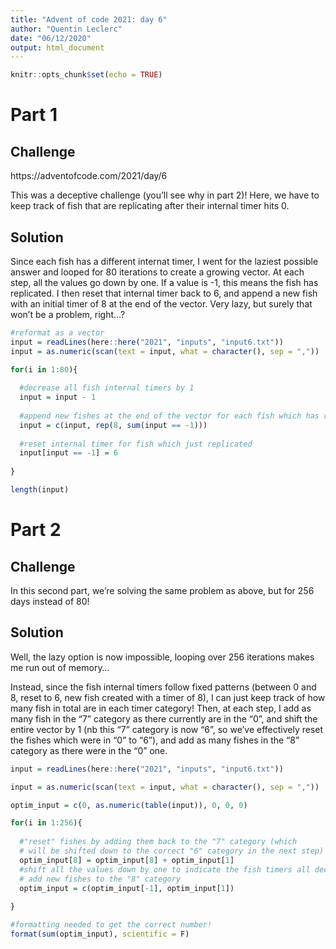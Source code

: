 ```yaml
---
title: "Advent of code 2021: day 6"
author: "Quentin Leclerc"
date: "06/12/2020"
output: html_document
---
```


```r
knitr::opts_chunk$set(echo = TRUE)
```

# Part 1

## Challenge

https://adventofcode.com/2021/day/6

This was a deceptive challenge (you'll see why in part 2)! Here, we have to keep track of fish that are replicating after their internal timer hits 0.

## Solution

Since each fish has a different internat timer, I went for the laziest possible answer and looped for 80 iterations to create a growing vector. At each step, all the values go down by one. If a value is -1, this means the fish has replicated. I then reset that internal timer back to 6, and append a new fish with an initial timer of 8 at the end of the vector. Very lazy, but surely that won't be a problem, right...?

```r

#reformat as a vector
input = readLines(here::here("2021", "inputs", "input6.txt"))
input = as.numeric(scan(text = input, what = character(), sep = ","))

for(i in 1:80){
  
  #decrease all fish internal timers by 1
  input = input - 1
  
  #append new fishes at the end of the vector for each fish which has replicated
  input = c(input, rep(8, sum(input == -1)))
  
  #reset internal timer for fish which just replicated
  input[input == -1] = 6
  
}

length(input)

```







# Part 2

## Challenge

In this second part, we're solving the same problem as above, but for 256 days instead of 80!

## Solution

Well, the lazy option is now impossible, looping over 256 iterations makes me run out of memory...

Instead, since the fish internal timers follow fixed patterns (between 0 and 8, reset to 6, new fish created with a timer of 8), I can just keep track of how many fish in total are in each timer category! Then, at each step, I add as many fish in the "7" category as there currently are in the "0", and shift the entire vector by 1 (nb this "7" category is now "6", so we've effectively reset the fishes which were in "0" to "6"), and add as many fishes in the "8" category as there were in the "0" one.

```r

input = readLines(here::here("2021", "inputs", "input6.txt"))

input = as.numeric(scan(text = input, what = character(), sep = ","))

optim_input = c(0, as.numeric(table(input)), 0, 0, 0)

for(i in 1:256){
  
  #"reset" fishes by adding them back to the "7" category (which
  # will be shifted down to the correct "6" category in the next step)
  optim_input[8] = optim_input[8] + optim_input[1]
  #shift all the values down by one to indicate the fish timers all decrease by one, and
  # add new fishes to the "8" category
  optim_input = c(optim_input[-1], optim_input[1])
  
}

#formatting needed to get the correct number!
format(sum(optim_input), scientific = F)


```


